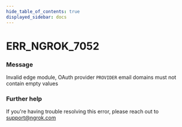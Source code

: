 ```yaml
---
hide_table_of_contents: true
displayed_sidebar: docs
---
```



# ERR_NGROK_7052

### Message

Invalid edge module, OAuth provider `PROVIDER` email domains must not contain empty values

### Further help

If you're having trouble resolving this error, please reach out to [support@ngrok.com](mailto:support@ngrok.com?subject=Help%20with%20ERR_NGROK_7052)

<ErrorDetails error="err_ngrok_7052" />
